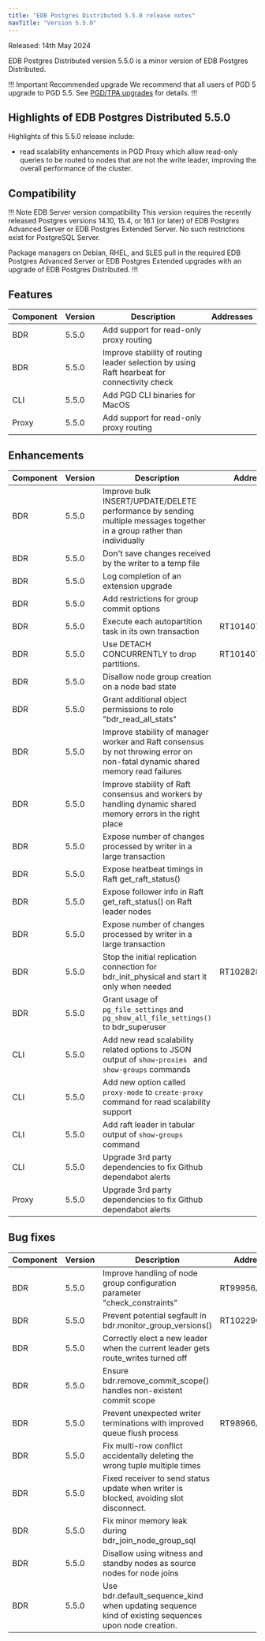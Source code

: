 ```yaml
---
title: "EDB Postgres Distributed 5.5.0 release notes"
navTitle: "Version 5.5.0"
---
```


Released: 14th May 2024

EDB Postgres Distributed version 5.5.0 is a minor version of EDB Postgres Distributed.

!!! Important Recommended upgrade
We recommend that all users of PGD 5 upgrade to PGD 5.5. See [PGD/TPA upgrades](../upgrades/tpa_overview) for details.
!!!


## Highlights of EDB Postgres Distributed 5.5.0

Highlights of this 5.5.0 release include:

* read scalability enhancements in PGD Proxy which allow read-only queries to be routed to nodes that are not the write leader, improving the overall performance of the cluster.

## Compatibility

!!! Note EDB Server version compatibility
This version requires the recently released Postgres versions 14.10, 15.4,
or 16.1 (or later) of EDB Postgres Advanced Server or EDB Postgres Extended
Server. No such restrictions exist for PostgreSQL Server.

Package managers on Debian, RHEL, and SLES pull in the required EDB Postgres
Advanced Server or EDB Postgres Extended upgrades with an upgrade of EDB
Postgres Distributed.
!!!

## Features

| Component | Version | Description                             | Addresses |
|-----------|---------|-----------------------------------------|-----------|
| BDR       | 5.5.0   | Add support for read-only proxy routing |           |
| BDR       | 5.5.0   | Improve stability of routing leader selection by using  Raft hearbeat for connectivity check |           |
| CLI       | 5.5.0   | Add PGD CLI binaries for MacOS          |           |
| Proxy     | 5.5.0   | Add support for read-only proxy routing |           |


## Enhancements

| Component | Version | Description                                                                                                             | Addresses      |
|-----------|---------|-------------------------------------------------------------------------------------------------------------------------|----------------|
| BDR       | 5.5.0   | Improve bulk INSERT/UPDATE/DELETE performance by sending multiple messages together in a group rather than individually |                |
| BDR       | 5.5.0   | Don't save changes received by the writer to a temp file                                                                |                |
| BDR       | 5.5.0   | Log completion of an extension upgrade                                                                                  |                |
| BDR       | 5.5.0   | Add restrictions for group commit options                                                                               |                |
| BDR       | 5.5.0   | Execute each autopartition task in its own transaction                                                                  | RT101407/35476 |
| BDR       | 5.5.0   | Use DETACH CONCURRENTLY to drop partitions.                                                                             | RT101407/35476 |
| BDR       | 5.5.0   | Disallow node group creation on a node bad state                                                                        |                |
| BDR       | 5.5.0   | Grant additional object permissions to role "bdr_read_all_stats"                                                        |                |
| BDR       | 5.5.0   | Improve stability of manager worker and Raft consensus by not throwing error on non-fatal dynamic shared memory read failures             |                |
| BDR       | 5.5.0   | Improve stability of Raft consensus and workers by handling dynamic shared memory errors in the right place             |                |
| BDR       | 5.5.0   | Expose number of changes processed by writer in a large transaction                                                     |                |
| BDR       | 5.5.0   | Expose heatbeat timings in Raft get_raft_status()                                                     |                |
| BDR       | 5.5.0   | Expose follower info in Raft get_raft_status() on Raft leader nodes                                                    |                |
| BDR       | 5.5.0   | Expose number of changes processed by writer in a large transaction                                                     |                |
| BDR       | 5.5.0   | Stop the initial replication connection for bdr_init_physical and start it only when needed                             | RT102828/35305 |
| BDR       | 5.5.0   | Grant usage of `pg_file_settings` and `pg_show_all_file_settings()` to bdr_superuser                                    |                |
| CLI       | 5.5.0   | Add new read scalability related options to JSON output of `show-proxies ` and `show-groups` commands                   |                |
| CLI       | 5.5.0   | Add new option called `proxy-mode` to `create-proxy` command for read scalability support                               |                |
| CLI       | 5.5.0   | Add raft leader in  tabular output of `show-groups` command                                                             |                |
| CLI       | 5.5.0   | Upgrade 3rd party dependencies to fix Github dependabot alerts                                                          |                |
| Proxy     | 5.5.0   | Upgrade 3rd party dependencies to fix Github dependabot alerts                                                          |                |




## Bug fixes

| Component | Version | Description                                                                                         | Addresses      |
|-----------|---------|-----------------------------------------------------------------------------------------------------|----------------|
| BDR       | 5.5.0   | Improve handling of node group configuration parameter "check_constraints"                          | RT99956/31896  |
| BDR       | 5.5.0   | Prevent potential segfault in bdr.monitor_group_versions()                                          | RT102290/34051 |
| BDR       | 5.5.0   | Correctly elect a new leader when the current leader gets route_writes turned off                   |                |
| BDR       | 5.5.0   | Ensure bdr.remove_commit_scope() handles non-existent commit scope                                  |                |
| BDR       | 5.5.0   | Prevent unexpected writer terminations with improved queue flush process                            | RT98966/35447  |
| BDR       | 5.5.0   | Fix multi-row conflict accidentally deleting the wrong tuple multiple times                         |                |
| BDR       | 5.5.0   | Fixed receiver to send status update when writer is blocked, avoiding slot disconnect.              |                |
| BDR       | 5.5.0   | Fix minor memory leak during bdr_join_node_group_sql                                                |                |
| BDR       | 5.5.0   | Disallow using witness and standby nodes as source nodes for node joins                             |                |
| BDR       | 5.5.0   | Use bdr.default_sequence_kind when updating sequence kind of existing sequences upon node creation. |                |

